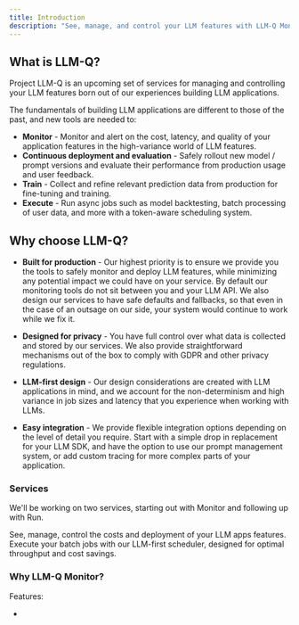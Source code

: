 ```yaml
---
title: Introduction
description: "See, manage, and control your LLM features with LLM-Q Monitor"
---
```


## What is LLM-Q?

Project LLM-Q is an upcoming set of services for managing and controlling your LLM features born out of our experiences building LLM applications.

The fundamentals of building LLM applications are different to those of the past, and new tools are needed to:

- **Monitor** - Monitor and alert on the cost, latency, and quality of your application features in the high-variance world of LLM features.
- **Continuous deployment and evaluation** - Safely rollout new model / prompt versions and evaluate their performance from production usage and user feedback.
- **Train** - Collect and refine relevant prediction data from production for fine-tuning and training.
- **Execute** - Run async jobs such as model backtesting, batch processing of user data, and more with a token-aware scheduling system.

## Why choose LLM-Q?

- **Built for production** - Our highest priority is to ensure we provide you the tools to safely monitor and deploy LLM features, while minimizing any potential impact we could have on your service. By default our monitoring tools do not sit between you and your LLM API. We also design our services to have safe defaults and fallbacks, so that even in the case of an outsage on our side, your system would continue to work while we fix it.

- **Designed for privacy** - You have full control over what data is collected and stored by our services. We also provide straightforward mechanisms out of the box to comply with GDPR and other privacy regulations.

- **LLM-first design** - Our design considerations are created with LLM applications in mind, and we account for the non-determinism and high variance in job sizes and latency that you experience when working with LLMs.

- **Easy integration** - We provide flexible integration options depending on the level of detail you require. Start with a simple drop in replacement for your LLM SDK, and have the option to use our prompt management system, or add custom tracing for more complex parts of your application.

### Services

We'll be working on two services, starting out with Monitor and following up with Run.

<CardGroup cols={2}>
  <Card title="Monitor" icon="pen-to-square">
    See, manage, control the costs and deployment of your LLM apps features.
  </Card>
  <Card title="Run" icon="image">
    Execute your batch jobs with our LLM-first scheduler, designed for optimal
    throughput and cost savings.
  </Card>
</CardGroup>

### Why LLM-Q Monitor?

Features:

-
